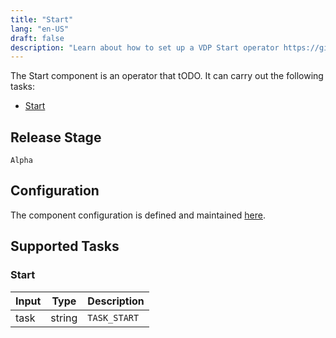 ```yaml
---
title: "Start"
lang: "en-US"
draft: false
description: "Learn about how to set up a VDP Start operator https://github.com/instill-ai/instill-core"
---
```


The Start component is an operator that tODO.
It can carry out the following tasks:

- [Start](#start)

## Release Stage

`Alpha`

## Configuration

The component configuration is defined and maintained [here](https://github.com/instill-ai/component/blob/main/pkg/operator/start/v0/config/definitions.json).

## Supported Tasks

### Start

| Input | Type | Description |
| :--- | --- | --- |
| task | string | `TASK_START` |
